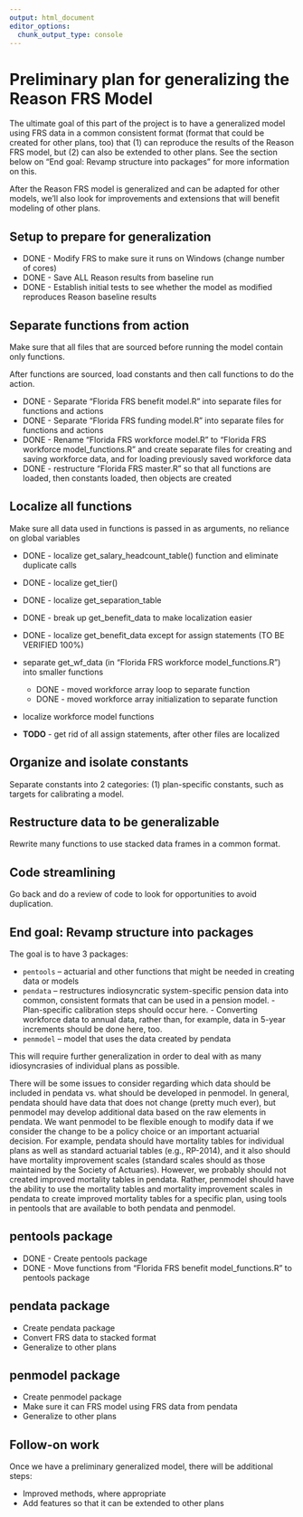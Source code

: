 ```yaml
---
output: html_document
editor_options: 
  chunk_output_type: console
---
```


# Preliminary plan for generalizing the Reason FRS Model

The ultimate goal of this part of the project is to have a generalized model using FRS data in a common consistent format (format that could be created for other plans, too) that (1) can reproduce the results of the Reason FRS model, but (2) can also be extended to other plans. See the section below on "End goal: Revamp structure into packages" for more information on this.

After the Reason FRS model is generalized and can be adapted for other models, we'll also look for improvements and extensions that will benefit modeling of other plans.

## Setup to prepare for generalization

-   DONE - Modify FRS to make sure it runs on Windows (change number of cores)
-   DONE - Save ALL Reason results from baseline run
-   DONE - Establish initial tests to see whether the model as modified reproduces Reason baseline results

## Separate functions from action

Make sure that all files that are sourced before running the model contain only functions.

After functions are sourced, load constants and then call functions to do the action.

-   DONE - Separate "Florida FRS benefit model.R" into separate files for functions and actions
-   DONE - Separate "Florida FRS funding model.R" into separate files for functions and actions
-   DONE - Rename "Florida FRS workforce model.R" to "Florida FRS workforce model_functions.R" and create separate files for creating and saving workforce data, and for loading previously saved workforce data
-   DONE - restructure "Florida FRS master.R" so that all functions are loaded, then constants loaded, then objects are created

## Localize all functions

Make sure all data used in functions is passed in as arguments, no reliance on global variables

-   DONE - localize get_salary_headcount_table() function and eliminate duplicate calls

-   DONE - localize get_tier()

-   DONE - localize get_separation_table

-   DONE - break up get_benefit_data to make localization easier

-   DONE - localize get_benefit_data except for assign statements (TO BE VERIFIED 100%)

-   separate get_wf_data (in "Florida FRS workforce model_functions.R") into smaller functions
    -   DONE - moved workforce array loop to separate function
    -   DONE - moved workforce array initialization to separate function

-   localize workforce model functions

-   **TODO** - get rid of all assign statements, after other files are localized

## Organize and isolate constants

Separate constants into 2 categories: (1) plan-specific constants, such as targets for calibrating a model.

## Restructure data to be generalizable

Rewrite many functions to use stacked data frames in a common format.

## Code streamlining

Go back and do a review of code to look for opportunities to avoid duplication.

## End goal: Revamp structure into packages

The goal is to have 3 packages:

-   `pentools` -- actuarial and other functions that might be needed in creating data or models
-   `pendata` -- restructures indiosyncratic system-specific pension data into common, consistent formats that can be used in a pension model.
        -   Plan-specific calibration steps should occur here.
        -   Converting workforce data to annual data, rather than, for example, data in 5-year increments should be done here, too.
-   `penmodel` -- model that uses the data created by pendata

This will require further generalization in order to deal with as many idiosyncrasies of individual plans as possible.

There will be some issues to consider regarding which data should be included in pendata vs. what should be developed in penmodel. In general, pendata should have data that does not change (pretty much ever), but penmodel may develop additional data based on the raw elements in pendata. We want penmodel to be flexible enough to modify data if we consider the change to be a policy choice or an important actuarial decision. For example, pendata should have mortality tables for individual plans as well as standard actuarial tables (e.g., RP-2014), and it also should have mortality improvement scales (standard scales should as those maintained by the Society of Actuaries). However, we probably should not created improved mortality tables in pendata. Rather, penmodel should have the ability to use the mortality tables and mortality improvement scales in pendata to create improved mortality tables for a specific plan, using tools in pentools that are available to both pendata and penmodel.

## pentools package

-   DONE - Create pentools package
-   DONE - Move functions from "Florida FRS benefit model_functions.R" to pentools package

## pendata package
-   Create pendata package
-   Convert FRS data to stacked format
-   Generalize to other plans

## penmodel package
-   Create penmodel package
-   Make sure it can FRS model using FRS data from pendata
-   Generalize to other plans


## Follow-on work

Once we have a preliminary generalized model, there will be additional steps:

-   Improved methods, where appropriate
-   Add features so that it can be extended to other plans
